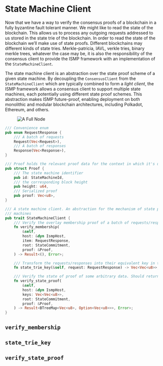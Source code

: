 # State Machine Client

Now that we have a way to verify the consensus proofs of a blockchain in a fully byzantine fault tolerant manner. We might like to read the state of the blockchain. This allows us to process any outgoing requests addressed to us stored in the state trie of the blockchain. In order to read the state of the blockchain we’ll make use of state proofs. Different blockchains may different kinds of state tries. Merkle-patricia, IAVL, verkle tries, binary merkle trees, whatever the case may be, it is also the responsibility of the consensus client to provide the ISMP framework with an implementation of the `StateMachineClient`.

The state machine client is an abstraction over the state proof scheme of a given state machine. By decoupling the `ConsensusClient` from the `StateMachineClient` which are typically combined to form a *light client*, the ISMP framework allows a consensus client to support multiple state machines, each potentially using different state proof schemes. This abstraction makes ISMP future-proof, enabling deployment on both monolithic and modular blockchain architectures, including Polkadot, Ethereum, and others.


<figure>
  <img src="/full-node.jpeg" alt="A Full Node" />
</figure>

```rust
/// Convenience enum 
pub enum RequestResponse {
    /// A batch of requests
    Request(Vec<Request>),
    /// A batch of responses
    Response(Vec<Response>),
}

/// Proof holds the relevant proof data for the context in which it's used.
pub struct Proof {
    /// The state machine identifier
    pub id: StateMachineId,
    /// the corresponding block height
    pub height: u64,
    /// Serialized proof
    pub proof: Vec<u8>,
}

/// A state machine client. An abstraction for the mechanism of state proof verification for state
/// machines
pub trait StateMachineClient {
    /// Verify the overlay membership proof of a batch of requests/responses.
    fn verify_membership(
        &self,
        host: &dyn IsmpHost,
        item: RequestResponse,
        root: StateCommitment,
        proof: &Proof,
    ) -> Result<(), Error>;

    /// Transform the requests/responses into their equivalent key in the state trie.
    fn state_trie_key(&self, request: RequestResponse) -> Vec<Vec<u8>>;

    /// Verify the state of proof of some arbitrary data. Should return the verified data
    fn verify_state_proof(
        &self,
        host: &dyn IsmpHost,
        keys: Vec<Vec<u8>>,
        root: StateCommitment,
        proof: &Proof,
    ) -> Result<BTreeMap<Vec<u8>, Option<Vec<u8>>>, Error>;
}
```

## `verify_membership`

## `state_trie_key`

## `verify_state_proof`
